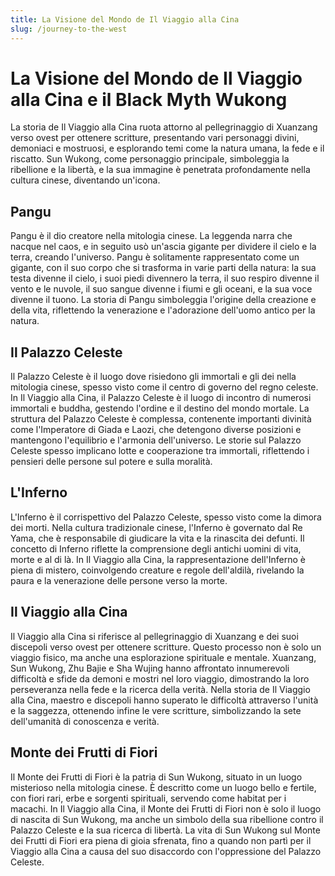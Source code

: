 ```yaml
---
title: La Visione del Mondo de Il Viaggio alla Cina
slug: /journey-to-the-west
---
```


# La Visione del Mondo de Il Viaggio alla Cina e il Black Myth Wukong

La storia de Il Viaggio alla Cina ruota attorno al pellegrinaggio di Xuanzang verso ovest per ottenere scritture, presentando vari personaggi divini, demoniaci e mostruosi, e esplorando temi come la natura umana, la fede e il riscatto. Sun Wukong, come personaggio principale, simboleggia la ribellione e la libertà, e la sua immagine è penetrata profondamente nella cultura cinese, diventando un'icona.

## Pangu

Pangu è il dio creatore nella mitologia cinese. La leggenda narra che nacque nel caos, e in seguito usò un'ascia gigante per dividere il cielo e la terra, creando l'universo. Pangu è solitamente rappresentato come un gigante, con il suo corpo che si trasforma in varie parti della natura: la sua testa divenne il cielo, i suoi piedi divennero la terra, il suo respiro divenne il vento e le nuvole, il suo sangue divenne i fiumi e gli oceani, e la sua voce divenne il tuono. La storia di Pangu simboleggia l'origine della creazione e della vita, riflettendo la venerazione e l'adorazione dell'uomo antico per la natura.

## Il Palazzo Celeste

Il Palazzo Celeste è il luogo dove risiedono gli immortali e gli dei nella mitologia cinese, spesso visto come il centro di governo del regno celeste. In Il Viaggio alla Cina, il Palazzo Celeste è il luogo di incontro di numerosi immortali e buddha, gestendo l'ordine e il destino del mondo mortale. La struttura del Palazzo Celeste è complessa, contenente importanti divinità come l'Imperatore di Giada e Laozi, che detengono diverse posizioni e mantengono l'equilibrio e l'armonia dell'universo. Le storie sul Palazzo Celeste spesso implicano lotte e cooperazione tra immortali, riflettendo i pensieri delle persone sul potere e sulla moralità.

## L'Inferno

L'Inferno è il corrispettivo del Palazzo Celeste, spesso visto come la dimora dei morti. Nella cultura tradizionale cinese, l'Inferno è governato dal Re Yama, che è responsabile di giudicare la vita e la rinascita dei defunti. Il concetto di Inferno riflette la comprensione degli antichi uomini di vita, morte e al di là. In Il Viaggio alla Cina, la rappresentazione dell'Inferno è piena di mistero, coinvolgendo creature e regole dell'aldilà, rivelando la paura e la venerazione delle persone verso la morte.

## Il Viaggio alla Cina

Il Viaggio alla Cina si riferisce al pellegrinaggio di Xuanzang e dei suoi discepoli verso ovest per ottenere scritture. Questo processo non è solo un viaggio fisico, ma anche una esplorazione spirituale e mentale. Xuanzang, Sun Wukong, Zhu Bajie e Sha Wujing hanno affrontato innumerevoli difficoltà e sfide da demoni e mostri nel loro viaggio, dimostrando la loro perseveranza nella fede e la ricerca della verità. Nella storia de Il Viaggio alla Cina, maestro e discepoli hanno superato le difficoltà attraverso l'unità e la saggezza, ottenendo infine le vere scritture, simbolizzando la sete dell'umanità di conoscenza e verità.

## Monte dei Frutti di Fiori

Il Monte dei Frutti di Fiori è la patria di Sun Wukong, situato in un luogo misterioso nella mitologia cinese. È descritto come un luogo bello e fertile, con fiori rari, erbe e sorgenti spirituali, servendo come habitat per i macachi. In Il Viaggio alla Cina, il Monte dei Frutti di Fiori non è solo il luogo di nascita di Sun Wukong, ma anche un simbolo della sua ribellione contro il Palazzo Celeste e la sua ricerca di libertà. La vita di Sun Wukong sul Monte dei Frutti di Fiori era piena di gioia sfrenata, fino a quando non partì per il Viaggio alla Cina a causa del suo disaccordo con l'oppressione del Palazzo Celeste.